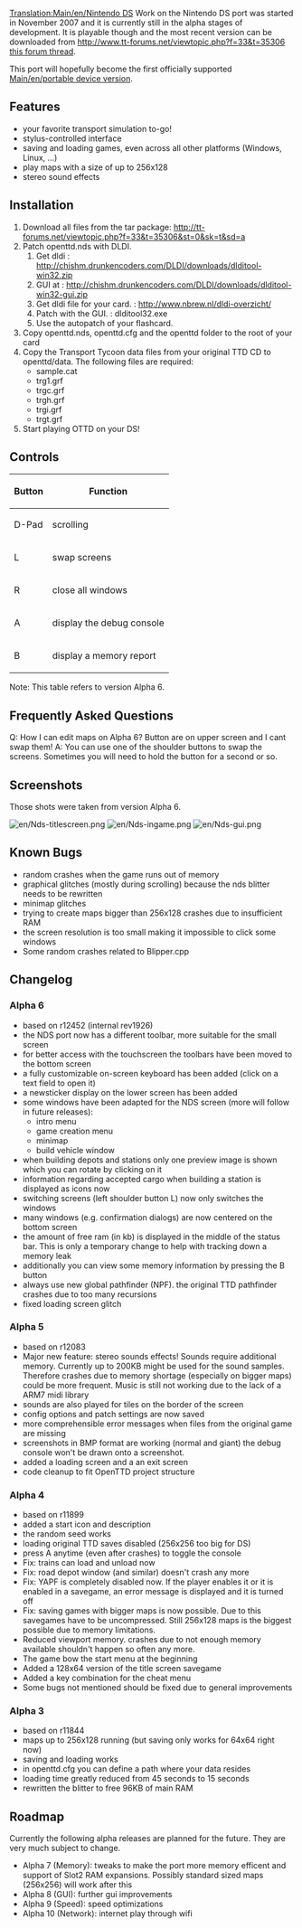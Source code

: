 [[Translation:Main/en/Nintendo DS]]
{{en/TOCright}}
Work on the Nintendo DS port was started in November 2007 and it is currently still in the alpha stages of development. It is playable though and the most recent version can be downloaded from [[http://www.tt-forums.net/viewtopic.php?f=33&t=35306 this forum thread]].

This port will hopefully become the first officially supported [[Main/en/portable device version]].


== Features ==

* your favorite transport simulation to-go!
* stylus-controlled interface
* saving and loading games, even across all other platforms (Windows, Linux, ...)
* play maps with a size of up to 256x128
* stereo sound effects

== Installation ==
# Download all files from the tar package: http://tt-forums.net/viewtopic.php?f=33&t=35306&st=0&sk=t&sd=a
# Patch openttd.nds with DLDI.
## Get dldi : http://chishm.drunkencoders.com/DLDI/downloads/dlditool-win32.zip 
## GUI at : http://chishm.drunkencoders.com/DLDI/downloads/dlditool-win32-gui.zip
## Get dldi file for your card. : http://www.nbrew.nl/dldi-overzicht/
## Patch with the GUI. : dlditool32.exe
## Use the autopatch of your flashcard.
# Copy openttd.nds, openttd.cfg and the openttd folder to the root of your card
# Copy the Transport Tycoon data files from your original TTD CD to openttd/data. The following files are required:
#* sample.cat
#* trg1.grf
#* trgc.grf
#* trgh.grf
#* trgi.grf
#* trgt.grf
# Start playing OTTD on your DS!

== Controls ==

{|
!Button!!Function
|-
|D-Pad||scrolling
|-
|L||swap screens
|-
|R||close all windows
|-
|A||display the debug console
|-
|B||display a memory report
|}

Note: This table refers to version Alpha 6.

== Frequently Asked Questions ==
Q: How I can edit maps on Alpha 6? Button are on upper screen and I cant swap them!
A: You can use one of the shoulder buttons to swap the screens. Sometimes you will need to hold the button for a second or so.

== Screenshots ==
Those shots were taken from version Alpha 6.

[[File:en/Nds-titlescreen.png]] [[File:en/Nds-ingame.png]] [[File:en/Nds-gui.png]]

== Known Bugs ==

* random crashes when the game runs out of memory
* graphical glitches (mostly during scrolling) because the nds blitter needs to be rewritten
* minimap glitches
* trying to create maps bigger than 256x128 crashes due to insufficient RAM
* the screen resolution is too small making it impossible to click some windows
* Some random crashes related to Blipper.cpp

== Changelog ==

=== Alpha 6 ===

* based on r12452 (internal rev1926)
* the NDS port now has a different toolbar, more suitable for the small screen
* for better access with the touchscreen the toolbars have been moved to the bottom screen
* a fully customizable on-screen keyboard has been added (click on a text field to open it)
* a newsticker display on the lower screen has been added
* some windows have been adapted for the NDS screen (more will follow in future releases):
** intro menu
** game creation menu
** minimap
** build vehicle window
* when building depots and stations only one preview image is shown which you can rotate by clicking on it
* information regarding accepted cargo when building a station is displayed as icons now
* switching screens (left shoulder button L) now only switches the windows
* many windows (e.g. confirmation dialogs) are now centered on the bottom screen
* the amount of free ram (in kb) is displayed in the middle of the status bar. This is only a temporary change to help with tracking down a memory leak
* additionally you can view some memory information by pressing the B button
* always use new global pathfinder (NPF). the original TTD pathfinder crashes due to too many recursions
* fixed loading screen glitch

=== Alpha 5 ===
*  based on r12083
* Major new feature: stereo sounds effects! Sounds require additional memory. Currently up to 200KB might be used for the sound samples. Therefore crashes due to memory shortage (especially on bigger maps) could be more frequent. Music is still not working due to the lack of a ARM7 midi library
* sounds are also played for tiles on the border of the screen
* config options and patch settings are now saved
* more comprehensible error messages when files from the original game are missing
* screenshots in BMP format are working (normal and giant) the debug console won't be drawn onto a screenshot.
* added a loading screen and a an exit screen
* code cleanup to fit OpenTTD project structure

=== Alpha 4 ===
*  based on r11899
* added a start icon and description
* the random seed works
* loading original TTD saves disabled (256x256 too big for DS)
* press A anytime (even after crashes) to toggle the console
* Fix: trains can load and unload now
* Fix: road depot window (and similar) doesn't crash any more
* Fix: YAPF is completely disabled now. If the player enables it or it is enabled in a savegame, an error message is displayed and it is turned off
* Fix: saving games with bigger maps is now possible. Due to this savegames have to be uncompressed. Still 256x128 maps is the biggest possible due to memory limitations.
* Reduced viewport memory. crashes due to not enough memory available shouldn't happen so often any more.
* The game bow the start menu at the beginning
* Added a 128x64 version of the title screen savegame
* Added a key combination for the cheat menu
* Some bugs not mentioned should be fixed due to general improvements
=== Alpha 3 ===
* based on r11844
* maps up to 256x128 running (but saving only works for 64x64 right now)
* saving and loading works
* in openttd.cfg you can define a path where your data resides
* loading time greatly reduced from 45 seconds to 15 seconds
* rewritten the blitter to free 96KB of main RAM

== Roadmap ==
Currently the following alpha releases are planned for the future. They are very much subject to change.
* Alpha 7 (Memory): tweaks to make the port more memory efficent and support of Slot2 RAM expansions. Possibly standard sized maps (256x256) will work after this
* Alpha 8 (GUI): further gui improvements
* Alpha 9 (Speed): speed optimizations
* Alpha 10 (Network): internet play through wifi